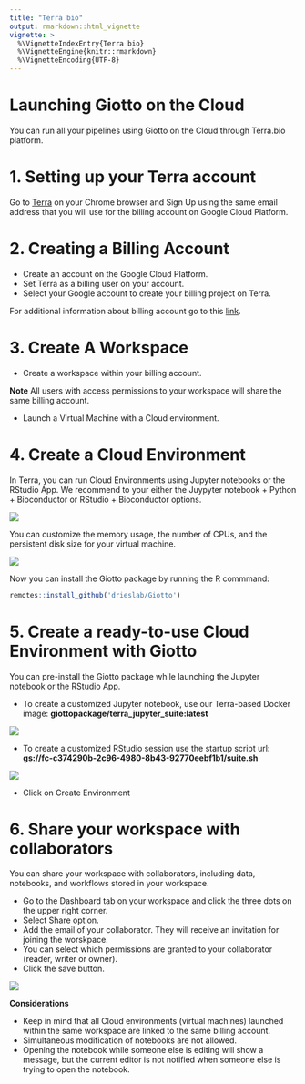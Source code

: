 ```yaml
---
title: "Terra bio"
output: rmarkdown::html_vignette
vignette: >
  %\VignetteIndexEntry{Terra bio}
  %\VignetteEngine{knitr::rmarkdown}
  %\VignetteEncoding{UTF-8}
---
```


# Launching Giotto on the Cloud

You can run all your pipelines using Giotto on the Cloud through Terra.bio platform.

# 1. Setting up your Terra account

Go to [Terra](https://app.terra.bio/) on your Chrome browser and [Sign Up]{.title-ref} using the same email address that you will use for the billing account on Google Cloud Platform.

# 2. Creating a Billing Account

- Create an account on the Google Cloud Platform.
- Set Terra as a billing user on your account.
- Select your Google account to create your billing project on Terra.

For additional information about billing account go to this [link](https://support.terra.bio/hc/en-us/articles/360048632271-Understanding-Terra-costs-and-billing).

# 3. Create A Workspace

- Create a workspace within your billing account.


**Note** All users with access permissions to your workspace will share the same billing account.


- Launch a Virtual Machine with a Cloud environment.

# 4. Create a Cloud Environment

In Terra, you can run Cloud Environments using Jupyter notebooks or the RStudio App. We recommend to your either the Juypyter notebook + Python + Bioconductor or RStudio + Bioconductor options.

![](images/terra/01_environments.png)

You can customize the memory usage, the number of CPUs, and the persistent disk size for your virtual machine.

![](images/terra/01_vm.png)

Now you can install the Giotto package by running the R commmand:

```r
remotes::install_github('drieslab/Giotto')
```

# 5. Create a ready-to-use Cloud Environment with Giotto

You can pre-install the Giotto package while launching the Jupyter notebook or the RStudio App.

- To create a customized Jupyter notebook, use our Terra-based Docker image: **giottopackage/terra_jupyter_suite:latest**

![](images/terra/02_docker.png)

- To create a customized RStudio session use the startup script url: **gs://fc-c374290b-2c96-4980-8b43-92770eebf1b1/suite.sh**

![](images/terra/03_startup_script.png)

- Click on Create Environment

# 6. Share your workspace with collaborators

You can share your workspace with collaborators, including data, notebooks, and workflows stored in your workspace.

- Go to the Dashboard tab on your workspace and click the three dots on the upper right corner.
- Select Share option.
- Add the email of your collaborator. They will receive an invitation for joining the worskpace.
- You can select which permissions are granted to your collaborator (reader, writer or owner).
- Click the save button.

![](images/terra/04_share.png)

**Considerations**

- Keep in mind that all Cloud environments (virtual machines) launched within the same workspace are linked to the same billing account.
- Simultaneous modification of notebooks are not allowed.
- Opening the notebook while someone else is editing will show a message, but the current editor is not notified when someone else is trying to open the notebook.


